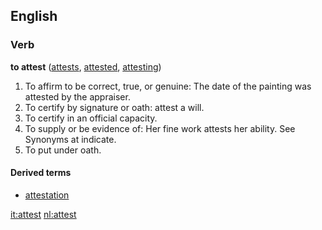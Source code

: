 ==English==
===Verb===
'''to attest''' ([[attests]], [[attested]], [[attesting]])

#To affirm to be correct, true, or genuine: The date of the painting was attested by the appraiser.
#To certify by signature or oath: attest a will.
#To certify in an official capacity.
#To supply or be evidence of: Her fine work attests her ability. See Synonyms at indicate.
#To put under oath.

====Derived terms====
*[[attestation]]

[[it:attest]]
[[nl:attest]]
